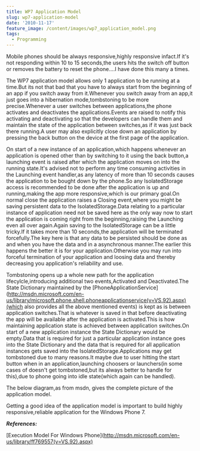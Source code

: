 ```yaml
---
title: WP7 Application Model
slug: wp7-application-model
date: '2010-11-17'
feature_image: /content/images/wp7_application_model.png
tags:
  - Programming
---
```

Mobile phones should be always responsive,highly responsive infact.If it's not responding within 10 to 15 seconds,the users hits the switch off button or removes the battery to reset the phone....I have done this many a times.

The WP7 application model allows only 1 application to be running at a time.But its not that bad that you have to always start from the beginning of an app if you switch away from it.Whenever you switch away from an app,it just goes into a hibernation mode,tombstoning to be more precise.Whenever a user switches between applications,the phone activates and deactivates the applications.Events are raised to notify this activating and deactivating so that the developers can handle them and maintain the state of the application between switches,as if it was just back there running.A user may also explicitly close down an application by pressing the back button on the device at the first page of the application.

On start of a new instance of an application,which happens whenever an application is opened other than by switching to it using the back button,a launching event is raised after which the application moves on into the running state.It's advised not to perform any time consuming activities in the Launching event handler,as any latency of more than 10 seconds causes the application to be bought down by the phone.So any IsolatedStorage access is recommended to be done after the application is up and running,making the app more responsive,which is our primary goal.On normal close the application raises a Closing event,where you might be saving persistent data to the IsolatedStorage.Data relating to a particular instance of application need not be saved here as the only way now to start the application is coming right from the beginning,raising the Launching even all over again.Again saving to the IsolatedStorage can be a little tricky.If it takes more than 10 seconds,the application will be terminated forcefully.The key here is that any data to be persisted should be done as and when you have the data and in a asynchronous manner.The earlier this happens the better it is for your application.Otherwise you may run into forceful termination of your application and loosing data and thereby decreasing you application's reliability and use.

Tombstoning opens up a whole new path for the application lifecylcle,introducing additional two events,Activated and Deactivated.The State Dictionary maintained by the \[PhoneApplicationService\](http://msdn.microsoft.com/en-us/library/microsoft.phone.shell.phoneapplicationservice(v=VS.92).aspx)(which also provides all the above mentioned events) is kept as is between application switches.That is whatever is saved in that before deactivating the app will be available after the application is activated.This is how maintaining application state is achieved between application switches.On start of a new application instance the State Dictionary would be empty.Data that is required for just a particular application instance goes into the State Dictionary and the data that is required for all application instances gets saved into the IsolatedStorage.Applications may get tombstoned due to many reasons.It maybe due to user hitting the start button when in an application,launching choosers or launchers(in some cases of doesn't get tombstoned,but its always better to handle for this),due to phone going into idle state(which again can be handled).

The below diagram,as from msdn, gives the complete picture of the application model.

<ImageCard src="/content/images/wp7_application_model.png" alt="wp7 application model" />

Getting a good idea of the application model is important to build highly responsive,reliable application for the Windows Phone 7.

**_References:_**

\[Execution Model For Windows Phone\](http://msdn.microsoft.com/en-us/library/ff769557(v=VS.92).aspx)
